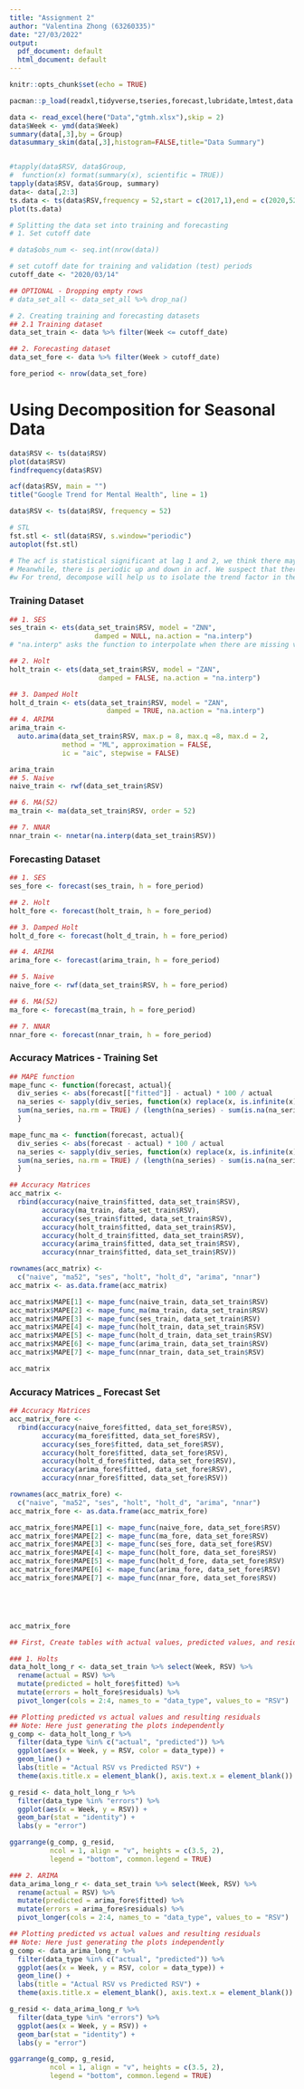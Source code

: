 ```yaml
---
title: "Assignment 2"
author: "Valentina Zhong (63260335)"
date: "27/03/2022"
output:
  pdf_document: default
  html_document: default
---
```


```r
knitr::opts_chunk$set(echo = TRUE)
```

```r
pacman::p_load(readxl,tidyverse,tseries,forecast,lubridate,lmtest,data.table,writexl,ggplot2,ggpubr,zoo,here,modelsummary)

```

```r
data <- read_excel(here("Data","gtmh.xlsx"),skip = 2)
data$Week <- ymd(data$Week)
summary(data[,3],by = Group)
datasummary_skim(data[,3],histogram=FALSE,title="Data Summary")


#tapply(data$RSV, data$Group,
#  function(x) format(summary(x), scientific = TRUE))
tapply(data$RSV, data$Group, summary)
data<- data[,2:3]
ts.data <- ts(data$RSV,frequency = 52,start = c(2017,1),end = c(2020,52))
plot(ts.data)
```

```r
# Splitting the data set into training and forecasting
# 1. Set cutoff date

# data$obs_num <- seq.int(nrow(data)) 

# set cutoff date for training and validation (test) periods
cutoff_date <- "2020/03/14"

## OPTIONAL - Dropping empty rows
# data_set_all <- data_set_all %>% drop_na()

# 2. Creating training and forecasting datasets
## 2.1 Training dataset
data_set_train <- data %>% filter(Week <= cutoff_date)

## 2. Forecasting dataset
data_set_fore <- data %>% filter(Week > cutoff_date)

fore_period <- nrow(data_set_fore)

```

# Using Decomposition for Seasonal Data
```r
data$RSV <- ts(data$RSV)
plot(data$RSV)
findfrequency(data$RSV)

acf(data$RSV, main = "")
title("Google Trend for Mental Health", line = 1)

data$RSV <- ts(data$RSV, frequency = 52)

# STL
fst.stl <- stl(data$RSV, s.window="periodic")
autoplot(fst.stl)

# The acf is statistical significant at lag 1 and 2, we think there may exist autocorrelation
# Meanwhile, there is periodic up and down in acf. We suspect that there is a seasonality in the dataset.
#w For trend, decompose will help us to isolate the trend factor in the data, which indicate if there is an trend in our dataset.
```



### Training Dataset
```r
## 1. SES
ses_train <- ets(data_set_train$RSV, model = "ZNN", 
                     damped = NULL, na.action = "na.interp")
# "na.interp" asks the function to interpolate when there are missing values

## 2. Holt
holt_train <- ets(data_set_train$RSV, model = "ZAN", 
                      damped = FALSE, na.action = "na.interp")

## 3. Damped Holt
holt_d_train <- ets(data_set_train$RSV, model = "ZAN", 
                        damped = TRUE, na.action = "na.interp")
## 4. ARIMA
arima_train <- 
  auto.arima(data_set_train$RSV, max.p = 8, max.q =8, max.d = 2,
             method = "ML", approximation = FALSE,
             ic = "aic", stepwise = FALSE)

arima_train
## 5. Naive
naive_train <- rwf(data_set_train$RSV)

## 6. MA(52)
ma_train <- ma(data_set_train$RSV, order = 52)

## 7. NNAR
nnar_train <- nnetar(na.interp(data_set_train$RSV))


```


### Forecasting Dataset
```r
## 1. SES
ses_fore <- forecast(ses_train, h = fore_period)

## 2. Holt
holt_fore <- forecast(holt_train, h = fore_period)

## 3. Damped Holt
holt_d_fore <- forecast(holt_d_train, h = fore_period)

## 4. ARIMA
arima_fore <- forecast(arima_train, h = fore_period)

## 5. Naive
naive_fore <- rwf(data_set_train$RSV, h = fore_period)

## 6. MA(52)
ma_fore <- forecast(ma_train, h = fore_period)

## 7. NNAR
nnar_fore <- forecast(nnar_train, h = fore_period)

```


### Accuracy Matrices - Training Set
```r
## MAPE function
mape_func <- function(forecast, actual){
  div_series <- abs(forecast[["fitted"]] - actual) * 100 / actual
  na_series <- sapply(div_series, function(x) replace(x, is.infinite(x), NA))
  sum(na_series, na.rm = TRUE) / (length(na_series) - sum(is.na(na_series)))
  }

mape_func_ma <- function(forecast, actual){
  div_series <- abs(forecast - actual) * 100 / actual
  na_series <- sapply(div_series, function(x) replace(x, is.infinite(x), NA))
  sum(na_series, na.rm = TRUE) / (length(na_series) - sum(is.na(na_series)))
  }

## Accuracy Matrices
acc_matrix <- 
  rbind(accuracy(naive_train$fitted, data_set_train$RSV), 
        accuracy(ma_train, data_set_train$RSV),
        accuracy(ses_train$fitted, data_set_train$RSV), 
        accuracy(holt_train$fitted, data_set_train$RSV), 
        accuracy(holt_d_train$fitted, data_set_train$RSV), 
        accuracy(arima_train$fitted, data_set_train$RSV), 
        accuracy(nnar_train$fitted, data_set_train$RSV))

rownames(acc_matrix) <- 
  c("naive", "ma52", "ses", "holt", "holt_d", "arima", "nnar")
acc_matrix <- as.data.frame(acc_matrix)

acc_matrix$MAPE[1] <- mape_func(naive_train, data_set_train$RSV)
acc_matrix$MAPE[2] <- mape_func_ma(ma_train, data_set_train$RSV)
acc_matrix$MAPE[3] <- mape_func(ses_train, data_set_train$RSV)
acc_matrix$MAPE[4] <- mape_func(holt_train, data_set_train$RSV)
acc_matrix$MAPE[5] <- mape_func(holt_d_train, data_set_train$RSV)
acc_matrix$MAPE[6] <- mape_func(arima_train, data_set_train$RSV)
acc_matrix$MAPE[7] <- mape_func(nnar_train, data_set_train$RSV)

acc_matrix
```


### Accuracy Matrices _ Forecast Set
```r
## Accuracy Matrices
acc_matrix_fore <- 
  rbind(accuracy(naive_fore$fitted, data_set_fore$RSV), 
        accuracy(ma_fore$fitted, data_set_fore$RSV), 
        accuracy(ses_fore$fitted, data_set_fore$RSV), 
        accuracy(holt_fore$fitted, data_set_fore$RSV), 
        accuracy(holt_d_fore$fitted, data_set_fore$RSV), 
        accuracy(arima_fore$fitted, data_set_fore$RSV), 
        accuracy(nnar_fore$fitted, data_set_fore$RSV))

rownames(acc_matrix_fore) <- 
  c("naive", "ma52", "ses", "holt", "holt_d", "arima", "nnar")
acc_matrix_fore <- as.data.frame(acc_matrix_fore)

acc_matrix_fore$MAPE[1] <- mape_func(naive_fore, data_set_fore$RSV)
acc_matrix_fore$MAPE[2] <- mape_func(ma_fore, data_set_fore$RSV)
acc_matrix_fore$MAPE[3] <- mape_func(ses_fore, data_set_fore$RSV)
acc_matrix_fore$MAPE[4] <- mape_func(holt_fore, data_set_fore$RSV)
acc_matrix_fore$MAPE[5] <- mape_func(holt_d_fore, data_set_fore$RSV)
acc_matrix_fore$MAPE[6] <- mape_func(arima_fore, data_set_fore$RSV)
acc_matrix_fore$MAPE[7] <- mape_func(nnar_fore, data_set_fore$RSV)





acc_matrix_fore


```



```r

## First, Create tables with actual values, predicted values, and residuals

### 1. Holts
data_holt_long_r <- data_set_train %>% select(Week, RSV) %>%
  rename(actual = RSV) %>%
  mutate(predicted = holt_fore$fitted) %>%
  mutate(errors = holt_fore$residuals) %>%
  pivot_longer(cols = 2:4, names_to = "data_type", values_to = "RSV")

## Plotting predicted vs actual values and resulting residuals
## Note: Here just generating the plots independently 
g_comp <- data_holt_long_r %>% 
  filter(data_type %in% c("actual", "predicted")) %>%
  ggplot(aes(x = Week, y = RSV, color = data_type)) +
  geom_line() + 
  labs(title = "Actual RSV vs Predicted RSV") +
  theme(axis.title.x = element_blank(), axis.text.x = element_blank())

g_resid <- data_holt_long_r %>% 
  filter(data_type %in% "errors") %>%
  ggplot(aes(x = Week, y = RSV)) +
  geom_bar(stat = "identity") +
  labs(y = "error")

ggarrange(g_comp, g_resid, 
          ncol = 1, align = "v", heights = c(3.5, 2),
          legend = "bottom", common.legend = TRUE)

### 2. ARIMA
data_arima_long_r <- data_set_train %>% select(Week, RSV) %>%
  rename(actual = RSV) %>%
  mutate(predicted = arima_fore$fitted) %>%
  mutate(errors = arima_fore$residuals) %>%
  pivot_longer(cols = 2:4, names_to = "data_type", values_to = "RSV")

## Plotting predicted vs actual values and resulting residuals
## Note: Here just generating the plots independently 
g_comp <- data_arima_long_r %>% 
  filter(data_type %in% c("actual", "predicted")) %>%
  ggplot(aes(x = Week, y = RSV, color = data_type)) +
  geom_line() + 
  labs(title = "Actual RSV vs Predicted RSV") +
  theme(axis.title.x = element_blank(), axis.text.x = element_blank())

g_resid <- data_arima_long_r %>% 
  filter(data_type %in% "errors") %>%
  ggplot(aes(x = Week, y = RSV)) +
  geom_bar(stat = "identity") +
  labs(y = "error")

ggarrange(g_comp, g_resid, 
          ncol = 1, align = "v", heights = c(3.5, 2),
          legend = "bottom", common.legend = TRUE)


```

